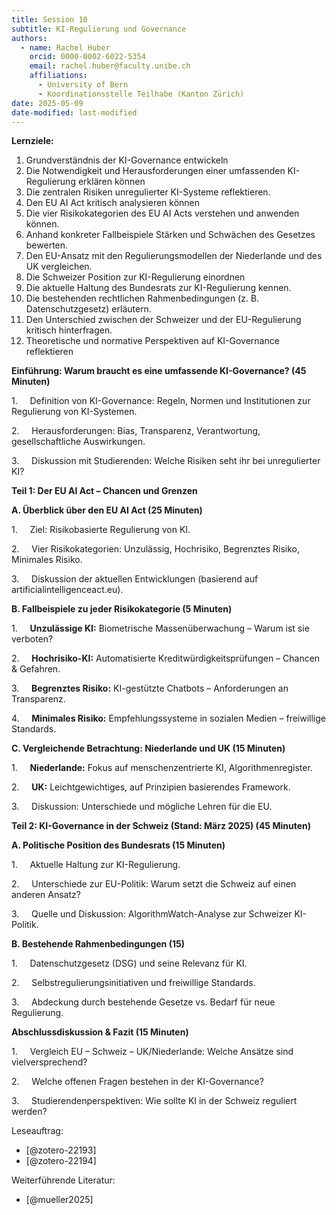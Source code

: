 ```yaml
---
title: Session 10
subtitle: KI-Regulierung und Governance
authors: 
  - name: Rachel Huber
    orcid: 0000-0002-6022-5354
    email: rachel.huber@faculty.unibe.ch
    affiliations:
      - University of Bern
      - Koordinationsstelle Teilhabe (Kanton Zürich)
date: 2025-05-09
date-modified: last-modified
---
```


**Lernziele:**

1.  Grundverständnis der KI-Governance entwickeln
2.  Die Notwendigkeit und Herausforderungen einer umfassenden KI-Regulierung erklären können
3.  Die zentralen Risiken unregulierter KI-Systeme reflektieren.
4.  Den EU AI Act kritisch analysieren können
5.  Die vier Risikokategorien des EU AI Acts verstehen und anwenden können.
6.  Anhand konkreter Fallbeispiele Stärken und Schwächen des Gesetzes bewerten.
7.  Den EU-Ansatz mit den Regulierungsmodellen der Niederlande und des UK vergleichen.
8.  Die Schweizer Position zur KI-Regulierung einordnen
9.  Die aktuelle Haltung des Bundesrats zur KI-Regulierung kennen.
10. Die bestehenden rechtlichen Rahmenbedingungen (z. B. Datenschutzgesetz) erläutern.
11. Den Unterschied zwischen der Schweizer und der EU-Regulierung kritisch hinterfragen.
12. Theoretische und normative Perspektiven auf KI-Governance reflektieren

**Einführung: Warum braucht es eine umfassende KI-Governance? (45 Minuten)**

1.     Definition von KI-Governance: Regeln, Normen und Institutionen zur Regulierung von KI-Systemen.

2.     Herausforderungen: Bias, Transparenz, Verantwortung, gesellschaftliche Auswirkungen.

3.     Diskussion mit Studierenden: Welche Risiken seht ihr bei unregulierter KI?

**Teil 1: Der EU AI Act – Chancen und Grenzen**

**A. Überblick über den EU AI Act (25 Minuten)**

1.     Ziel: Risikobasierte Regulierung von KI.

2.     Vier Risikokategorien: Unzulässig, Hochrisiko, Begrenztes Risiko, Minimales Risiko.

3.     Diskussion der aktuellen Entwicklungen (basierend auf artificialintelligenceact.eu).

**B. Fallbeispiele zu jeder Risikokategorie (5 Minuten)**

1.     **Unzulässige KI:** Biometrische Massenüberwachung – Warum ist sie verboten?

2.     **Hochrisiko-KI:** Automatisierte Kreditwürdigkeitsprüfungen – Chancen & Gefahren.

3.     **Begrenztes Risiko:** KI-gestützte Chatbots – Anforderungen an Transparenz.

4.     **Minimales Risiko:** Empfehlungssysteme in sozialen Medien – freiwillige Standards.

**C. Vergleichende Betrachtung: Niederlande und UK (15 Minuten)**

1.     **Niederlande:** Fokus auf menschenzentrierte KI, Algorithmenregister.

2.     **UK:** Leichtgewichtiges, auf Prinzipien basierendes Framework.

3.     Diskussion: Unterschiede und mögliche Lehren für die EU.

**Teil 2: KI-Governance in der Schweiz (Stand: März 2025) (45 Minuten)**

**A. Politische Position des Bundesrats (15 Minuten)**

1.     Aktuelle Haltung zur KI-Regulierung.

2.     Unterschiede zur EU-Politik: Warum setzt die Schweiz auf einen anderen Ansatz?

3.     Quelle und Diskussion: AlgorithmWatch-Analyse zur Schweizer KI-Politik.

**B. Bestehende Rahmenbedingungen (15)**

1.     Datenschutzgesetz (DSG) und seine Relevanz für KI.

2.     Selbstregulierungsinitiativen und freiwillige Standards.

3.     Abdeckung durch bestehende Gesetze vs. Bedarf für neue Regulierung.

**Abschlussdiskussion & Fazit (15 Minuten)**

1.     Vergleich EU – Schweiz – UK/Niederlande: Welche Ansätze sind vielversprechend?

2.     Welche offenen Fragen bestehen in der KI-Governance?

3.     Studierendenperspektiven: Wie sollte KI in der Schweiz reguliert werden?

Leseauftrag:

-   [@zotero-22193]
-   [@zotero-22194]

Weiterführende Literatur:

-   [@mueller2025]